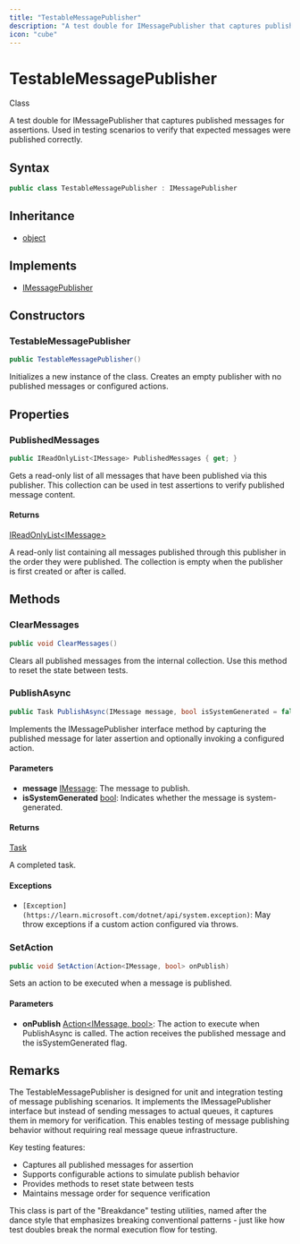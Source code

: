 ```yaml
---
title: "TestableMessagePublisher"
description: "A test double for IMessagePublisher that captures published messages for assertions."
icon: "cube"
---
```


# TestableMessagePublisher

<Badge variant="outline">Class</Badge>

A test double for IMessagePublisher that captures published messages for assertions.
Used in testing scenarios to verify that expected messages were published correctly.

## Syntax

```csharp
public class TestableMessagePublisher : IMessagePublisher
```

## Inheritance

- [object](https://learn.microsoft.com/dotnet/api/system.object)

## Implements

- [IMessagePublisher](/api-reference/cloudnimble/simplemessagebus/publish/imessagepublisher)

## Constructors

### TestableMessagePublisher

```csharp
public TestableMessagePublisher()
```

Initializes a new instance of the <xref href="CloudNimble.SimpleMessageBus.Breakdance.TestableMessagePublisher" data-throw-if-not-resolved="false"></xref> class.
Creates an empty publisher with no published messages or configured actions.


## Properties

### PublishedMessages

```csharp
public IReadOnlyList<IMessage> PublishedMessages { get; }
```

Gets a read-only list of all messages that have been published via this publisher.
This collection can be used in test assertions to verify published message content.

#### Returns

[IReadOnlyList&lt;IMessage&gt;](https://learn.microsoft.com/dotnet/api/system.collections.generic.ireadonlylist-1)

A read-only list containing all messages published through this publisher in the order they were published.
The collection is empty when the publisher is first created or after <xref href="CloudNimble.SimpleMessageBus.Breakdance.TestableMessagePublisher.ClearMessages" data-throw-if-not-resolved="false"></xref> is called.


## Methods

### ClearMessages

```csharp
public void ClearMessages()
```

Clears all published messages from the internal collection.
Use this method to reset the state between tests.

### PublishAsync

```csharp
public Task PublishAsync(IMessage message, bool isSystemGenerated = false)
```

Implements the IMessagePublisher interface method by capturing the published message
for later assertion and optionally invoking a configured action.

#### Parameters

- **message** [IMessage](/api-reference/cloudnimble/simplemessagebus/core/imessage): The message to publish.
- **isSystemGenerated** [bool](https://learn.microsoft.com/dotnet/api/system.boolean): Indicates whether the message is system-generated.

#### Returns

[Task](https://learn.microsoft.com/dotnet/api/system.threading.tasks.task)

A completed task.

#### Exceptions

- `[Exception](https://learn.microsoft.com/dotnet/api/system.exception)`: May throw exceptions if a custom action configured via <xref href="CloudNimble.SimpleMessageBus.Breakdance.TestableMessagePublisher.SetAction(System.Action%7bCloudNimble.SimpleMessageBus.Core.IMessage%2cSystem.Boolean%7d)" data-throw-if-not-resolved="false"></xref> throws.

### SetAction

```csharp
public void SetAction(Action<IMessage, bool> onPublish)
```

Sets an action to be executed when a message is published.

#### Parameters

- **onPublish** [Action&lt;IMessage, bool&gt;](https://learn.microsoft.com/dotnet/api/system.action-2): The action to execute when PublishAsync is called. 
    The action receives the published message and the isSystemGenerated flag.


## Remarks

The TestableMessagePublisher is designed for unit and integration testing of message publishing scenarios.
It implements the IMessagePublisher interface but instead of sending messages to actual queues, it captures
them in memory for verification. This enables testing of message publishing behavior without requiring
real message queue infrastructure.

Key testing features:
- Captures all published messages for assertion
- Supports configurable actions to simulate publish behavior
- Provides methods to reset state between tests
- Maintains message order for sequence verification

This class is part of the "Breakdance" testing utilities, named after the dance style that emphasizes
breaking conventional patterns - just like how test doubles break the normal execution flow for testing.

